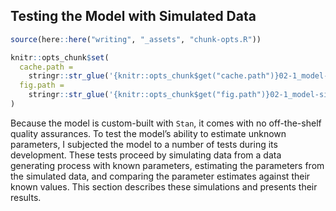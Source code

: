<!-- in chapter: model -->

## Testing the Model with Simulated Data


```r
source(here::here("writing", "_assets", "chunk-opts.R"))

knitr::opts_chunk$set(
  cache.path = 
    stringr::str_glue('{knitr::opts_chunk$get("cache.path")}02-1_model-sim/'),
  fig.path = 
    stringr::str_glue('{knitr::opts_chunk$get("fig.path")}02-1_model-sim/')
)
```


Because the model is custom-built with `Stan`, it comes with no off-the-shelf quality assurances. To test the model's ability to estimate unknown parameters, I subjected the model to a number of tests during its development. These tests proceed by simulating data from a data generating process with known parameters, estimating the parameters from the simulated data, and comparing the parameter estimates against their known values. This section describes these simulations and presents their results.








<!-- Distill the simulation stuff here 

- Static, homoskedastic
- Static and heteroskedastic
- Heteroskedastic and dynamic

-->



